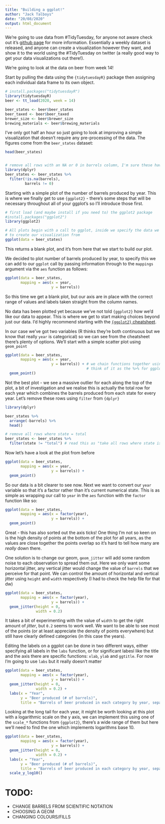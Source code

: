 ```yaml
---
title: "Building a ggplot!"
author: "Jack Talboys"
date: "20/08/2020"
output: html_document
---
```

We're going to use data from #TidyTuesday, for anyone not aware check out it's [github page](https://github.com/rfordatascience/tidytuesday) for more information. Essentially a weekly dataset is released, and anyone can create a visualization however they want, and show it to the world using the #TidyTuesday on twitter (a really good way to get your data visualizations out there!).

We're going to look at the data on beer from week 14!

Start by pulling the data using the `{tidytuesdayR}` package then assigning each individual data frame to its own object.

```r
# install.packages("tidytuesdayR")
library(tidytuesdayR)
beer <- tt_load(2020, week = 14)

beer_states <- beer$beer_states
beer_taxed <- beer$beer_taxed
brewer_size <- beer$brewer_size
brewing_materials <- beer$brewing_materials
```

I've only got half an hour so just going to look at improving a simple visualization that doesn't require any pre-processing of the data.
The figures come from the `beer_states` dataset:

```r
head(beer_states)


# remove all rows with an NA or 0 in barrels column, I'm sure these have an interesting story but I've not got time to explore it here!
library(dplyr)
beer_states <- beer_states %>%
  filter(!is.na(barrels),
         barrels != 0)
```

Starting with a simple plot of the number of barrels produced by year. This is where we finally get to use `{ggplot2}` - there's some steps that will be necessary throughout all of your ggplot's so I'll introduce those first.

```r
# first load (and maybe install if you need to) the ggplot2 package
#install.packages("ggplot2")
library(ggplot2)

# All plots begin with a call to ggplot, inside we specify the data we're going
# to create our visualization from
ggplot(data = beer_states)

```

This returns a blank plot, and it's from here that we start to build our plot.

We decided to plot number of barrels produced by year, to specify this we can add to our `ggplot` call by passing information through to the `mappings` argument via the `aes` function as follows:

```r
ggplot(data = beer_states,
       mapping = aes(x = year,
                     y = barrels))
```

So this time we get a blank plot, but our axis are in place with the correct range of values and labels taken straight from the column names.

No data has been plotted yet because we've not told `{ggplot2}` how we'd like our data to appear. This is where we get to start making choices beyond just our data. I'd highly recommend starting with the [`{ggplot2}` cheatsheet](https://rstudio.com/wp-content/uploads/2015/05/ggplot2-cheatsheet.pdf). 

In our case we've got two variables (R thinks they're both continuous but we know that really `year` is categorical) so we can see from the cheatsheet there's plenty of options. We'll start with a simple scatter plot using `geom_point`

```r
ggplot(data = beer_states,
       mapping = aes(x = year,
                     y = barrels)) + # we chain functions together using `+` 
                                     # think of it as the %>% for ggplots
  geom_point()
```

Not the best plot - we see a massive outlier for each along the top of the plot, a bit of investigation and we realise this is actually the total row for each year which combines the barrels produced from each state for every year. Let's remove these rows using `filter` from `{dplyr}`

```r
library(dplyr)

beer_states %>%
  arrange(-barrels) %>% 
  head()

# remove all rows where state = total
beer_states <- beer_states %>%
  filter(state != "total") # read this as "take all rows where state is not equal to total"

```

Now let's have a look at the plot from before

```r
ggplot(data = beer_states,
       mapping = aes(x = year,
                     y = barrels)) + 
  geom_point()
```

So our data is a bit clearer to see now. Next we want to convert our `year` variable so that it's a factor rather than it's current numerical state. This is as simple as wrapping our call to `year` in the `aes` function with the `factor` function like so:

```r
ggplot(data = beer_states,
       mapping = aes(x = factor(year),
                     y = barrels)) + 
  geom_point()
```

Great - this has also sorted out the axis ticks! One thing I'm not so keen on is the high density of points at the bottom of the plot for all years, as the values are close together the points overlap so it's hard to tell how many are _really_ down there.

One solution is to change our geom, `geom_jitter` will add some random noise to each observation to spread them out. Here we only want some horizontal jitter, any vertical jitter would change the value of `barrels` that we perceive for that point. We can control the amount of horizontal and vertical jitter using `height` and `width` respectively (I had to check the help file for that dw)

```r
ggplot(data = beer_states,
       mapping = aes(x = factor(year),
                     y = barrels)) + 
  geom_jitter(height = 0,
              width = 0.2)
```

It takes a bit of experimenting with the value of `width` to get the right amount of _jitter_, but `0.2` seems to work well. We want to be able to see most of the points (or at least appreciate the density of points everywhere) but still have clearly defined categories (in this case the years).

Editing the labels on a ggplot can be done in two different ways, either specifying all labels in the `labs` function, or for significant labesl like the title and the axis there are specific functions: `xlab`, `ylab` and `ggtitle`. For now I'm going to use `labs` but it really doesn't matter

```r
ggplot(data = beer_states,
       mapping = aes(x = factor(year),
                     y = barrels)) + 
  geom_jitter(height = 0,
              width = 0.2) +
  labs(x = "Year",
       y = "Beer produced (# of barrels)",
       title = "Barrels of beer produced in each category by year, separated by state")
```

Looking at the long tail for each year, it might be worth looking at this plot with a logarithmic scale on the y axis, we can implement this using one of the `scale_*` functions from `{ggplot2}`, there's a wide range of them but here we'll need to find the one which implements logarithms base 10.

```r
ggplot(data = beer_states,
       mapping = aes(x = factor(year),
                     y = barrels)) + 
  geom_jitter(height = 0,
              width = 0.2) +
  labs(x = "Year",
       y = "Beer produced (# of barrels)",
       title = "Barrels of beer produced in each category by year, separated by state") +
  scale_y_log10()
```



# TODO:
* CHANGE BARRELS FROM SCIENTIFIC NOTATION
* CHOOSING A GEOM
* CHANGING COLOURS/FILLS